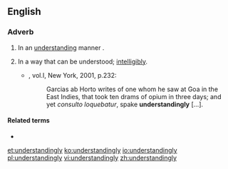 ==English==

===Adverb===
{{en-adv}}

# In an [[understanding]] manner<!--other wording-->.
# {{label|en|obsolete}} In a way that can be understood; [[intelligibly]].
#* {{RQ:RBrtn AntmyMlncly}}, vol.I, New York, 2001, p.232:
#*: Garcias ab Horto writes of one whom he saw at Goa in the East Indies, that took ten drams of opium in three days; and yet ''consulto loquebatur'', spake '''understandingly'''&nbsp;[…].

====Related terms====
* {{l|en|understandably}}

[[et:understandingly]]
[[ko:understandingly]]
[[io:understandingly]]
[[pl:understandingly]]
[[vi:understandingly]]
[[zh:understandingly]]